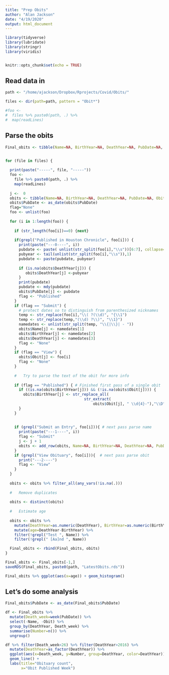 ```yaml
---
title: "Prep Obits"
author: "Alan Jackson"
date: "4/19/2020"
output: html_document
---
```


```r
library(tidyverse)
library(lubridate)
library(stringr)
library(viridis)


knitr::opts_chunk$set(echo = TRUE)
```

## Read data in

```r

path <- "/home/ajackson/Dropbox/Rprojects/Covid/Obits/"

files <- dir(path=path, pattern = "Obit*")

#foo <- 
#  files %>% paste0(path, .) %>% 
#  map(readLines)

```


##  Parse the obits

```r

Final_obits <- tibble(Name=NA, BirthYear=NA, DeathYear=NA, PubDate=NA, Obit=NA, age=NA)


for (file in files) {
  
  print(paste("-----", file, "-----"))
  foo <- 
    file %>% paste0(path, .) %>% 
    map(readLines)
  
  j <-  0
  obits <- tibble(Name=NA, BirthYear=NA, DeathYear=NA, PubDate=NA, Obit=NA)
  obits$PubDate <- as_date(obits$PubDate)
  flag="None"
  foo <- unlist(foo)
  
  for (i in 1:length(foo)) {
    
    if (str_length(foo[i])==0) {next}
    
    if(grepl("Published in Houston Chronicle", foo[i])) { 
      print(paste("---0----", i))
      pubdate <- paste( unlist(str_split(foo[i],"\\s"))[6:7], collapse=" ")
      pubyear <- tail(unlist(str_split(foo[i],"\\s")),1)
      pubdate <- paste(pubdate, pubyear)
      
      if (is.na(obits$DeathYear[j])) {
         obits$DeathYear[j] <-pubyear
      } 
      print(pubdate)
      pubdate <- mdy(pubdate)
      obits$PubDate[j] <- pubdate
      flag <- "Published"
    }
    if (flag == "Submit") {
      # protect dates so to distinguish from parenthesized nicknames
      temp <- str_replace(foo[i],"\\( ?(\\d)", "{\\1")
      temp <- str_replace(temp,"(\\d) ?\\)", "\\1}")
      namedates <- unlist(str_split(temp, "\\{|\\}| - "))
      obits$Name[j] <- namedates[1]
      obits$BirthYear[j] <- namedates[2]
      obits$DeathYear[j] <- namedates[3]
      flag <- "None"
    }
    if (flag == "View") {
      obits$Obit[j] <- foo[i]
      flag <- "None"
    }
    
    #   Try to parse the text of the obit for more info
    
    if (flag == "Published") { # Finished first pass of a single obit
      if ((is.na(obits$BirthYear[j])) && (!is.na(obits$Obit[j]))) {
        obits$BirthYear[j] <- str_replace_all(
                                   str_extract(
                                       obits$Obit[j], " \\d{4}-"),"\\D","")
      }
    }
    
    
    if (grepl("Submit an Entry", foo[i])){ # next pass parse name
      print(paste("---1----", i))
      flag <- "Submit"
      j <- j + 1
      obits <- add_row(obits, Name=NA, BirthYear=NA, DeathYear=NA, PubDate=NA, Obit=NA)
    }
    if (grepl("View Obituary", foo[i])){  # next pass parse obit
      print("---2----")
      flag <- "View" 
    }
  }
  
  obits <- obits %>% filter_all(any_vars(!is.na(.)))
  
  #   Remove duplicates
  
  obits <- distinct(obits)
  
  #   Estimate age
  
  obits <- obits %>% 
    mutate(DeathYear=as.numeric(DeathYear), BirthYear=as.numeric(BirthYear)) %>% 
    mutate(age=DeathYear-BirthYear) %>% 
    filter(!grepl("Test ", Name)) %>% 
    filter(!grepl(" [Aa]nd ", Name))

  Final_obits <- rbind(Final_obits, obits)
}

Final_obits <- Final_obits[-1,]
saveRDS(Final_obits, paste0(path, "LatestObits.rds"))

```

```r

Final_obits %>% ggplot(aes(x=age)) + geom_histogram()

```

##  Let's do some analysis


```r

Final_obits$PubDate <- as_date(Final_obits$PubDate)

df <- Final_obits %>% 
  mutate(Death_week=week(PubDate)) %>% 
  select(-Name, -Obit) %>% 
  group_by(DeathYear, Death_week) %>% 
  summarise(Number=n()) %>% 
  ungroup()  

df %>% filter(Death_week<26) %>% filter(DeathYear>2016) %>% 
  mutate(DeathYear=as_factor(DeathYear)) %>% 
  ggplot(aes(x=Death_week, y=Number, group=DeathYear, color=DeathYear)) + 
  geom_line() + 
  labs(title="Obituary count",
       x="Obit Published Week")


```














